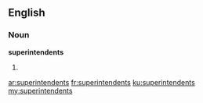 ==English==

===Noun===
'''superintendents'''

# {{plural of|[[superintendent]]}}

[[ar:superintendents]]
[[fr:superintendents]]
[[ku:superintendents]]
[[my:superintendents]]